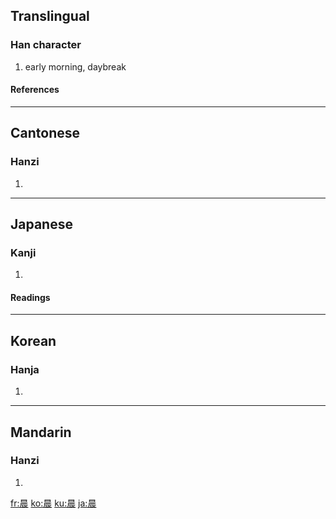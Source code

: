 ==Translingual==
===Han character===
{{Han char|rn=72|rad=日|as=07|sn=11|four=6023<sub>2</sub>|canj=日一一女 (AMMV)}}
# early morning, daybreak
====References====
{{Han ref|kx=0496.120|dkj=13962|dj=0862.160|hdz=21512.030|uh=6668|ud=26216|bh=B1E1|bd=45537}}

----
==Cantonese==
===Hanzi===
{{yue-hanzi|jyut=|y=san4}}
# {{defn|Cantonese}}

----
==Japanese==
===Kanji===
{{ja-kanji|grade=|rs=日07}}
# {{defn|Japanese}} 
====Readings====
{{ja-readings|on=[[しん]] (shin)|kun=[[あした]] (ashita), [[とき]] (toki)}}

----
==Korean==
===Hanja===
{{ko-hanja|hangeul=신|eumhun=|rv=sin|mr=sin|y=sin}}
# {{defn|Korean}}

----
==Mandarin==
===Hanzi===
{{cmn-hanzi|pin=[[chén]] ([[chen2]])|wg=ch'en<sup>2</sup>}}
# {{defn|Mandarin}}

[[fr:晨]]
[[ko:晨]]
[[ku:晨]]
[[ja:晨]]
